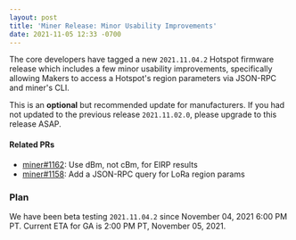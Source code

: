 ```yaml
---
layout: post
title: 'Miner Release: Minor Usability Improvements'
date: 2021-11-05 12:33 -0700
---
```


The core developers have tagged a new `2021.11.04.2` Hotspot firmware release which includes a few
minor usability improvements, specifically allowing Makers to access a Hotspot's region parameters
via JSON-RPC and miner's CLI.

This is an **optional** but recommended update for manufacturers. If you had not updated to the
previous release `2021.11.02.0`, please upgrade to this release ASAP.

#### Related PRs

- [miner#1162](https://github.com/helium/miner/pull/1162): Use dBm, not cBm, for EIRP results
- [miner#1158](https://github.com/helium/miner/pull/1158): Add a JSON-RPC query for LoRa region
  params

### Plan

We have been beta testing `2021.11.04.2` since November 04, 2021 6:00 PM PT. Current ETA for GA is
2:00 PM PT, November 05, 2021.
